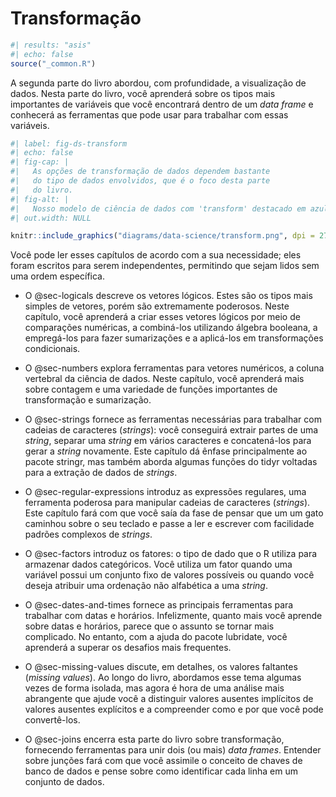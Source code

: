 # Transformação {#sec-transform-intro .unnumbered}

```r
#| results: "asis"
#| echo: false
source("_common.R")
```

A segunda parte do livro abordou, com profundidade, a visualização de dados.
Nesta parte do livro, você aprenderá sobre os tipos mais importantes de variáveis que você encontrará dentro de um *data frame* e conhecerá as ferramentas que pode usar para trabalhar com essas variáveis.

```r
#| label: fig-ds-transform
#| echo: false
#| fig-cap: |
#|   As opções de transformação de dados dependem bastante
#|   do tipo de dados envolvidos, que é o foco desta parte
#|   do livro.
#| fig-alt: |
#|   Nosso modelo de ciência de dados com 'transform' destacado em azul.
#| out.width: NULL

knitr::include_graphics("diagrams/data-science/transform.png", dpi = 270)
```

Você pode ler esses capítulos de acordo com a sua necessidade; eles foram escritos para serem independentes, permitindo que sejam lidos sem uma ordem específica.

-   O @sec-logicals descreve os vetores lógicos.
    Estes são os tipos mais simples de vetores, porém são extremamente poderosos.
    Neste capítulo, você aprenderá a criar esses vetores lógicos por meio de comparações numéricas, a combiná-los utilizando álgebra booleana, a empregá-los para fazer sumarizações e a aplicá-los em transformações condicionais.

-   O @sec-numbers explora ferramentas para vetores numéricos, a coluna vertebral da ciência de dados.
    Neste capítulo, você aprenderá mais sobre contagem e uma variedade de funções importantes de transformação e sumarização.

-   O @sec-strings fornece as ferramentas necessárias para trabalhar com cadeias de caracteres (*strings*): você conseguirá extrair partes de uma *string*, separar uma *string* em vários caracteres e concatená-los para gerar a *string* novamente.
    Este capítulo dá ênfase principalmente ao pacote stringr, mas também aborda algumas funções do tidyr voltadas para a extração de dados de *strings*.

-   O @sec-regular-expressions introduz as expressões regulares, uma ferramenta poderosa para manipular cadeias de caracteres (*strings*).
    Este capítulo fará com que você saía da fase de pensar que um um gato caminhou sobre o seu teclado e passe a ler e escrever com facilidade padrões complexos de *strings*.

-   O @sec-factors introduz os fatores: o tipo de dado que o R utiliza para armazenar dados categóricos.
    Você utiliza um fator quando uma variável possui um conjunto fixo de valores possíveis ou quando você deseja atribuir uma ordenação não alfabética a uma *string*.

-   O @sec-dates-and-times fornece as principais ferramentas para trabalhar com datas e horários.
    Infelizmente, quanto mais você aprende sobre datas e horários, parece que o assunto se tornar mais complicado.
    No entanto, com a ajuda do pacote lubridate, você aprenderá a superar os desafios mais frequentes.

-   O @sec-missing-values discute, em detalhes, os valores faltantes (*missing values*).
    Ao longo do livro, abordamos esse tema algumas vezes de forma isolada, mas agora é hora de uma análise mais abrangente que ajude você a distinguir valores ausentes implícitos de valores ausentes explícitos e a compreender como e por que você pode convertê-los.

-   O @sec-joins encerra esta parte do livro sobre transformação, fornecendo ferramentas para unir dois (ou mais) *data frames*.
    Entender sobre junções fará com que você assimile o conceito de chaves de banco de dados e pense sobre como identificar cada linha em um conjunto de dados.
